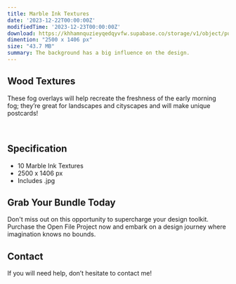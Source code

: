 ```yaml
---
title: Marble Ink Textures
date: '2023-12-22T00:00:00Z'
modifiedTime: '2023-12-23T00:00:00Z'
download: https://khhamnquzieyqedqyvfw.supabase.co/storage/v1/object/public/Assets/marble-ink-textures/Marble%20Ink%20Textures.zip
dimention: "2500 x 1406 px"
size: "43.7 MB"
summary: The background has a big influence on the design.
---
```


## Wood Textures

These fog overlays will help recreate the freshness of the early morning fog; they’re great for landscapes and cityscapes and will make unique postcards!

<Image
  src='https://khhamnquzieyqedqyvfw.supabase.co/storage/v1/object/public/Assets/marble-ink-textures/01.jpg'
  width={1280}
  height={720}
  alt=''
/>
<Image
  src='https://khhamnquzieyqedqyvfw.supabase.co/storage/v1/object/public/Assets/marble-ink-textures/02.jpg'
  width={1280}
  height={720}
  alt=''
/>
<Image
  src='https://khhamnquzieyqedqyvfw.supabase.co/storage/v1/object/public/Assets/marble-ink-textures/03.jpg'
  width={1280}
  height={720}
  alt=''
/>
<Image
  src='https://khhamnquzieyqedqyvfw.supabase.co/storage/v1/object/public/Assets/marble-ink-textures/04.jpg'
  width={1280}
  height={720}
  alt=''
/>
<Image
  src='https://khhamnquzieyqedqyvfw.supabase.co/storage/v1/object/public/Assets/marble-ink-textures/05.jpg'
  width={1280}
  height={720}
  alt=''
/>
<Image
  src='https://khhamnquzieyqedqyvfw.supabase.co/storage/v1/object/public/Assets/marble-ink-textures/06.jpg'
  width={1280}
  height={720}
  alt=''
/>
<Image
  src='https://khhamnquzieyqedqyvfw.supabase.co/storage/v1/object/public/Assets/marble-ink-textures/07.jpg'
  width={1280}
  height={720}
  alt=''
/>
<Image
  src='https://khhamnquzieyqedqyvfw.supabase.co/storage/v1/object/public/Assets/marble-ink-textures/08.jpg'
  width={1280}
  height={720}
  alt=''
/>
 <Image
  src='https://khhamnquzieyqedqyvfw.supabase.co/storage/v1/object/public/Assets/marble-ink-textures/09.jpg'
  width={1280}
  height={720}
  alt=''
/>
<Image
  src='https://khhamnquzieyqedqyvfw.supabase.co/storage/v1/object/public/Assets/marble-ink-textures/10.jpg'
  width={1280}
  height={720}
  alt=''
/>

## Specification

- 10 Marble Ink Textures
- 2500 x 1406 px
- Includes .jpg


## Grab Your Bundle Today

Don't miss out on this opportunity to supercharge your design toolkit. Purchase the Open File Project now and embark on a design journey where imagination knows no bounds.

## Contact

If you will need help, don’t hesitate to contact me!
